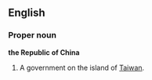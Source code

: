 ==English==
===Proper noun===
'''the Republic of China'''

#A government on the island of [[Taiwan]].